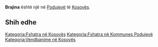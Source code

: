 {{Fshat në 
 | Emri                = Brajina
 | EmriAlt                = 
 | NAME_SHORT_FORM=      
 | NAME_GENERIC=      
 | NAME_SORT_NAME_RO=      BRAJINA
 | FULL_NAME_RO = Brajina
 | FULL_NAME_ND_RO=Brajina
 | SORT_NAME_RG=BRAJINA
 | FULL_NAME_RG=Brajina
 | FULL_NAME_ND_RG=Brajina
 | SRP_NAME_SHORT_FORM=      
 | SRP_NAME_GENERIC=      
 | SRP_NAME_SORT_NAME_RO=      
 | SRP_FULL_NAME_RO = 
 | SRP_FULL_NAME_ND_RO=
 | SRP_SORT_NAME_RG=
 | SRP_FULL_NAME_RG=
 | SRP_FULL_NAME_ND_RG=
 | Emri (Rasa dhanore) = 
 | Figura              = 
 | Shteti              = Kosovo
 | Komuna              = Podujevë
 | Kodi postar         = 
 | Sipërfaqja          = 

 | Popullsia           = 

 | Regj. i popullsisë  = 
 | Dend. e popullsisë  = 
 | Faqja zyrtare       = 
 <!--- Koordinatat ----> 
 | Gjerësia            = 42.792778
 | Gjatësia            = 21.385
 | Lartësia            = 
}}
'''Brajina''' është një [[]] në [[Podujevë]] të [[Kosovës]].

<!-- == Gjeografia == -->
<!-- == Historia == -->
<!-- == Demografia == -->
== Shih edhe ==
{{Komuna Podujevë}}
{{Kosovo-Administrata-Cung}}

[[Kategoria:Fshatra në Kosovës]]
[[Kategoria:Fshatra në Kommunes Podujevë]]
[[Kategoria:Vendbanime në Kosovës]]